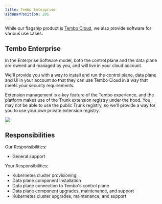 ```yaml
---
title: Tembo Enterprise
sideBarPosition: 201
---
```



<Callout variant='tip'>
	While our flagship product is <a href="https://cloud.tembo.io">Tembo Cloud</a>,
	we also provide software for various use cases.
</Callout>


## Tembo Enterprise

In the Enterprise Software model, both the control plane and the data plane are 
owned and managed by you, and will live in your cloud account. 

We'll provide you with a way to install and run the control plane, 
data plane and UI in your account so that they can use Tembo Cloud in a 
way that meets your security requirements. 

Extension management is a key feature of the Tembo experience, and the platform makes use of the Trunk extension registry under the hood. You may not be able to use the 
public Trunk registry, so we'll provide a way for you to use your 
own private extension registry.

<img src="/enterprise-software.png" />


## Responsibilities

Our Responsibilities:

* General support

Your Responsibilities: 

* Kubernetes cluster provisioning
* Data plane component installation
* Data plane connection to Tembo's control plane
* Data plane component upgrades, maintenance, and support
* Kubernetes cluster upgrades, maintenance, and support
